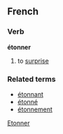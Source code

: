 ==French==
===Verb===
'''étonner'''

# to [[surprise]]

===Related terms===
*[[étonnant]]
*[[étonné]]
*[[étonnement]]
[[category:French verbs|Etonner]]